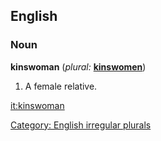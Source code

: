 ==English==

===Noun===
'''kinswoman'''  (''plural:'' '''[[kinswomen]]''')

# A female relative.

[[Category: English irregular plurals]]

[[it:kinswoman]]
